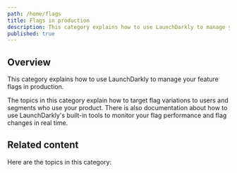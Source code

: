 ```yaml
---
path: /home/flags
title: Flags in production
description: This category explains how to use LaunchDarkly to manage your feature flags in production.
published: true
---
```


## Overview

This category explains how to use LaunchDarkly to manage your feature flags in production.

The topics in this category explain how to target flag variations to users and segments who use your product. There is also documentation about how to use LaunchDarkly's built-in tools to monitor your flag performance and flag changes in real time.

## Related content

Here are the topics in this category:

<ChildPageList path="/home/flags" unsorted="true" />
